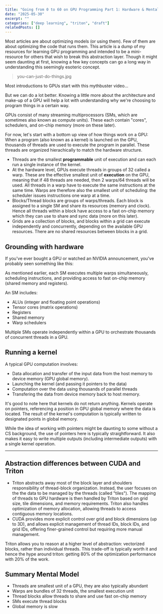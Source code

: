 ```yaml
---
title: "Going from 0 to 60 on GPU Programming Part 1: Hardware & Mental Model"
date: "2025-05-30"
excerpt: ""
categories: ["deep learning", "triton", "draft"]
relatedPosts: []
---
```



Most articles are about optimizing models (or using them). Few of them are about optimizing the code that runs them.
This article is a dump of my resources for learning GPU programming and intended to be a mini-resource for others that wish to break this abstraction layer.
Though it might seem daunting at first, knowing a few key concepts can go a long way in understanding this seemingly esoteric concept.

> you-can-just-do-things.jpg

Most introductions to GPUs start with this mythbuster video...

<CaptionedVideo 
  youtubeId="ZrJeYFxpUyQ?si=FxHk29GODwaZA-zW&t=308" 
  caption="Mythbusters: GPU vs CPU; a visualization of parallel processing" 
  width="800px"
/>

But we can do a lot better. Knowing a little more about the architecture and make-up of a GPU will help a lot with understanding why we're choosing to program things in a certain way.

GPUs consist of many streaming multiprocessors (SMs, which are sometimes also known as compute units). These each contain "cores", schedulers, and on-chip memory (more on these later).

For now, let's start with a bottom up view of how things work on a GPU: When a program (also known as a kernel) is launched on the GPU, thousands of threads are used to execute the program in parallel. These threads are organized hierachically to match the hardware structure.

- Threads are the smallest __programmable__ unit of execution and can each run a single instance of the kernel.
- At the hardware level, GPUs execute threads in groups of 32 called a warp. These are the effective smallest unit of __execution__ on the GPU, meaning that if 48 threads are needed, then 2 warps/64 threads will be used. All threads in a warp have to execute the same instructions at the same time. Warps are therefore also the smallest unit of scheduling: the scheduler issues instructions one warp at a time.
- Blocks/Thread blocks are groups of warps/threads. Each block is assigned to a single SM and share its resources (memory and clock). Hence all threads within a block have access to a fast on-chip memory which they can use to share and sync data (more on this later).
- Grids are a collection of blocks, and blocks within a grid can execute independently and concurrently, depending on the available GPU resources. There are no shared resources between blocks in a grid.


## Grounding with hardware

If you've ever bought a GPU or watched an NVIDIA announcement, you've probably seen something like this:

<CaptionedImage src="/post-images/a100-gpu-specs.png" alt="NVIDIA A100 Hardware Specifications" caption="NVIDIA A100 Hardware Specifications" />

As mentioned earlier, each SM executes multiple warps simultaneously, scheduling instructions, and providing access to fast on-chip memory (shared memory and registers).

An SM includes:
- ALUs (integer and floating point operations)
- Tensor cores (matrix operations)
- Registers
- Shared memory
- Warp schedulers

Multiple SMs operate independently within a GPU to orchestrate thousands of concurrent threads in a GPU.

## Running a kernel

A typical GPU computation involves:

- Data allocation and transfer of the input data from the host memory to device memory (GPU global memory).
- Launching the kernel (and passing it pointers to the data)
- Computation over the data using thousands of parallel threads
- Transfering the data from device memory back to host memory.

It's good to note here that kernels do not return anything. Kernels operate on pointers, referencing a position in GPU global memory where the data is located.
The result of the kernel's computation is typically written to designated points in global memory.

While the idea of working with pointers might be daunting to some without a CS background, the use of pointers here is typically straightforward.
It also makes it easy to write multiple outputs (including intermediate outputs) with a single kernel operation.

---

## Abstraction differences between CUDA and Triton
- Triton abstracts away most of the block layer and shoulders responsibility of thread-block organization. Instead, the user focuses on the the data to be managed by the threads (called "tiles"). The mapping of threads to GPU hardware is then handled by Triton based on grid size, tile dimensions, and memory requirements. Triton also handles optimization of memory allocation, allowing threads to access contiguous memory locations.
- CUDA provides more explicit control over grid and block dimensions (up to 3D), and allows explicit management of thread IDs, block IDs, and grid IDs, offering finer-grained control but requiring more manual management.

Triton allows you to reason at a higher level of abstraction: vectorized blocks, rather than individual threads.
This trade-off is typically worth it and hence the hype around triton: getting 80% of the optimization performance with 20% of the work.


## Summary Mental Model
- Threads are smallest unit of a GPU, they are also typically abundant
- Warps are bundles of 32 threads, the smallest execution unit
- Thread blocks allow threads to share and use fast on-chip memory
- SMs execute thread blocks
- Global memory is slow




